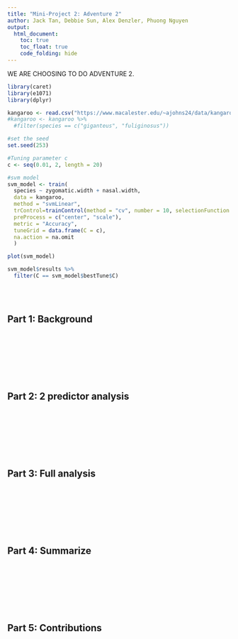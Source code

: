 ```yaml
---
title: "Mini-Project 2: Adventure 2"
author: Jack Tan, Debbie Sun, Alex Denzler, Phuong Nguyen
output: 
  html_document:
    toc: true
    toc_float: true
    code_folding: hide
---
```

WE ARE CHOOSING TO DO ADVENTURE 2.

```r
library(caret)
library(e1071)
library(dplyr)
```


```r
kangaroo <- read.csv("https://www.macalester.edu/~ajohns24/data/kangaroo.csv")
#kangaroo <- kangaroo %>%
  #filter(species == c("giganteus", "fuliginosus"))
```

```r
#set the seed
set.seed(253)

#Tuning parameter c
c <- seq(0.01, 2, length = 20)

#svm model
svm_model <- train(
  species ~ zygomatic.width + nasal.width,
  data = kangaroo,
  method = "svmLinear",
  trControl=trainControl(method = "cv", number = 10, selectionFunction = "oneSE"),
  preProcess = c("center", "scale"),
  metric = "Accuracy",
  tuneGrid = data.frame(C = c),
  na.action = na.omit
  )
```


```r
plot(svm_model)
```

```r
svm_model$results %>% 
  filter(C == svm_model$bestTune$C)
```

\
\



## Part 1: Background


\
\
\
\
\
\



## Part 2: 2 predictor analysis


\
\
\
\
\
\



## Part 3: Full analysis




\
\
\
\
\
\



## Part 4: Summarize






\
\
\
\
\
\



## Part 5: Contributions

